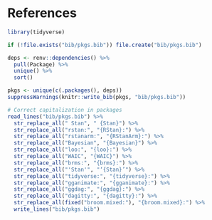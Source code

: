 # References {-}

```r
library(tidyverse)

if (!file.exists("bib/pkgs.bib")) file.create("bib/pkgs.bib")

deps <- renv::dependencies() %>% 
  pull(Package) %>% 
  unique() %>% 
  sort()

pkgs <- unique(c(.packages(), deps))
suppressWarnings(knitr::write_bib(pkgs, "bib/pkgs.bib"))

# Correct capitalization in packages
read_lines("bib/pkgs.bib") %>%
  str_replace_all(" Stan", " {Stan}") %>%
  str_replace_all("rstan:", "{RStan}:") %>%
  str_replace_all("rstanarm:", "{RStanArm}:") %>%
  str_replace_all("Bayesian", "{Bayesian}") %>%
  str_replace_all("loo:", "{loo}:") %>%
  str_replace_all("WAIC", "{WAIC}") %>%
  str_replace_all("brms:", "{brms}:") %>%
  str_replace_all("'Stan'", "‘{Stan}’") %>%
  str_replace_all("tidyverse:", "{tidyverse}:") %>%
  str_replace_all("gganimate:", "{gganimate}:") %>%
  str_replace_all("ggdag:", "{ggdag}:") %>%
  str_replace_all("dagitty:", "{dagitty}:") %>%
  str_replace_all(fixed("broom.mixed:"), "{broom.mixed}:") %>%
  write_lines("bib/pkgs.bib")
```

<div id='refs'></div>
